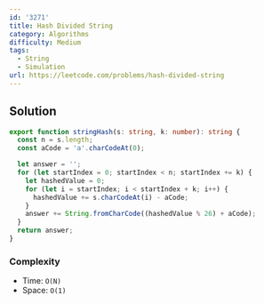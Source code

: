 ```yaml
---
id: '3271'
title: Hash Divided String
category: Algorithms
difficulty: Medium
tags:
  - String
  - Simulation
url: https://leetcode.com/problems/hash-divided-string
---
```


## Solution

```typescript showLineNumbers
export function stringHash(s: string, k: number): string {
  const n = s.length;
  const aCode = 'a'.charCodeAt(0);

  let answer = '';
  for (let startIndex = 0; startIndex < n; startIndex += k) {
    let hashedValue = 0;
    for (let i = startIndex; i < startIndex + k; i++) {
      hashedValue += s.charCodeAt(i) - aCode;
    }
    answer += String.fromCharCode((hashedValue % 26) + aCode);
  }
  return answer;
}
```

### Complexity

- Time: `O(N)`
- Space: `O(1)`
